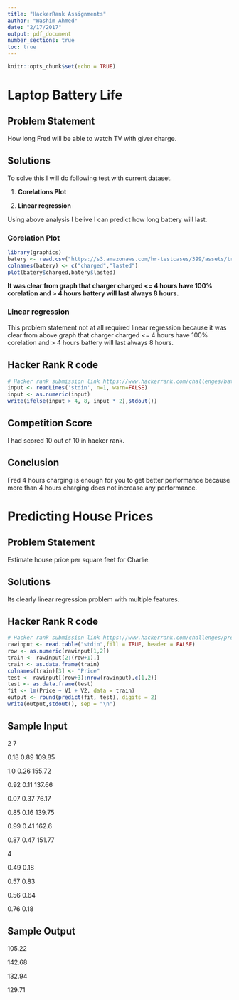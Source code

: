```yaml
---
title: "HackerRank Assignments"
author: "Washim Ahmed"
date: "2/17/2017"
output: pdf_document
number_sections: true
toc: true
---
```


```r
knitr::opts_chunk$set(echo = TRUE)
```
# Laptop Battery Life

## Problem Statement

How long Fred will be able to watch TV with giver charge.

## Solutions

To solve this I will do following test with current dataset.

1. **Corelations Plot**

2. **Linear regression**

Using above analysis I belive I can predict how long battery will last.

### Corelation Plot
```r
library(graphics)
batery <- read.csv("https://s3.amazonaws.com/hr-testcases/399/assets/trainingdata.txt")
colnames(batery) <- c("charged","lasted")
plot(batery$charged,batery$lasted)
```

**It was clear from graph that charger charged <= 4 hours have 100% corelation and > 4 hours battery will last always 8 hours.**

### Linear regression

This problem statement not at all required linear regression because it was clear from above graph that charger charged <= 4 hours have 100% corelation and > 4 hours battery will last always 8 hours.


## Hacker Rank R code
```r
# Hacker rank submission link https://www.hackerrank.com/challenges/battery/submissions/code/38404203
input <- readLines('stdin', n=1, warn=FALSE)
input <- as.numeric(input)
write(ifelse(input > 4, 8, input * 2),stdout())
```

## Competition Score

I had scored 10 out of 10 in hacker rank.

## Conclusion
Fred 4 hours charging is enough for you to get better performance because more than 4 hours charging does not increase any performance.

# Predicting House Prices

## Problem Statement

Estimate house price per square feet for Charlie.

## Solutions

Its clearly linear regression problem with multiple features.


## Hacker Rank R code

```r
# Hacker rank submission link https://www.hackerrank.com/challenges/predicting-house-prices/submissions/code/38472023
rawinput <- read.table("stdin",fill = TRUE, header = FALSE)
row <- as.numeric(rawinput[1,2])
train <- rawinput[2:(row+1),]
train <- as.data.frame(train)
colnames(train)[3] <- "Price"
test <- rawinput[(row+3):nrow(rawinput),c(1,2)]
test <- as.data.frame(test)
fit <- lm(Price ~ V1 + V2, data = train)
output <- round(predict(fit, test), digits = 2)
write(output,stdout(), sep = "\n")
```

## Sample Input

2 7

0.18 0.89 109.85

1.0 0.26 155.72

0.92 0.11 137.66

0.07 0.37 76.17

0.85 0.16 139.75

0.99 0.41 162.6

0.87 0.47 151.77

4

0.49 0.18

0.57 0.83

0.56 0.64

0.76 0.18

## Sample Output

105.22

142.68

132.94

129.71













